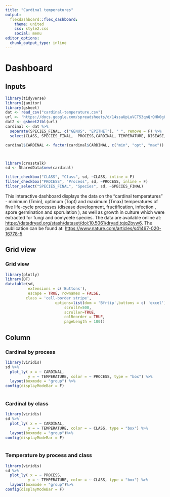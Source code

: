 ```yaml
---
title: "Cardinal temperatures"
output: 
  flexdashboard::flex_dashboard:
    theme: united
    css: style2.css
    social: menu
editor_options: 
  chunk_output_type: inline
---
```


# Dashboard

## Inputs {.sidebar data-width="280"}

```r
library(tidyverse)
library(janitor)
library(gsheet)
dat <- read_csv("cardinal-temperature.csv")
url <- 'https://docs.google.com/spreadsheets/d/14ssaUpLuVCT53qnQrQHk0gHh2SFn2prUY6Af078P648/edit?usp=sharing'
dat2 <- gsheet2tbl(url)
cardinal <- dat %>% 
  separate(SPECIES_FINAL, c("GENUS", "EPITHET"), " ", remove = F) %>% 
  select(CLASS, SPECIES_FINAL,  PROCESS,CARDINAL, TEMPERATURE, DISEASE, HOST_PLANT)

cardinal$CARDINAL <- factor(cardinal$CARDINAL, c("min", "opt", "max"))




```

```r
library(crosstalk)
sd <- SharedData$new(cardinal)
```

```r

filter_checkbox("CLASS", "Class", sd, ~CLASS, inline = F)
filter_checkbox("PROCESS", "Process", sd, ~PROCESS, inline = F)
filter_select("SPECIES_FINAL", "Species", sd, ~SPECIES_FINAL)

```

This interactive dashboard displays the data on the "cardinal temperatures" - minimum (Tmin), optimum (Topt) and maximum (Tmax) temperatures of five life-cycle processes (disease development, fructification, infection , spore germination and sporulation ), as well as growth in culture which were extracted for fungi and oomycete species. The data are available online at: <https://datadryad.org/stash/dataset/doi:10.5061/dryad.tqjq2bvw6>. The publication can be found at: <https://www.nature.com/articles/s41467-020-16778-5>

## Grid view

### Grid view

```r
library(plotly)
library(DT)
datatable(sd, 
          extensions = c('Buttons'),
          escape = TRUE, rownames = FALSE,
         class = 'cell-border stripe',
                      options=list(dom = 'Bfrtip',buttons = c( 'excel'),deferRender=TRUE, 
                          scrollY=500, 
                          scroller=TRUE,
                          colReorder = TRUE,
                          pageLength = 100))

```

## Column {.tabset data-width="500"}

### Cardinal by process

```r
library(viridis)
sd %>% 
  plot_ly( x = ~ CARDINAL,
          y = ~ TEMPERATURE, color = ~ PROCESS, type = "box") %>% 
  layout(boxmode = "group") %>%
config(displayModeBar = F)
 
```

### Cardinal by class 

```r
library(viridis)
sd %>% 
  plot_ly( x = ~ CARDINAL,
          y = ~ TEMPERATURE, color = ~ CLASS, type = "box") %>% 
  layout(boxmode = "group")%>%
config(displayModeBar = F)
 
```


### Temperature by process and class

```r
library(viridis)
sd %>% 
  plot_ly( x = ~ PROCESS,
          y = ~ TEMPERATURE, color = ~ CLASS, type = "box") %>% 
  layout(boxmode = "group")%>%
config(displayModeBar = F)
 
```

